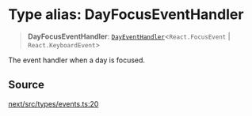 # Type alias: DayFocusEventHandler

> **DayFocusEventHandler**: [`DayEventHandler`](/api/next/type-aliases/DayEventHandler.mdx)\<`React.FocusEvent` \| `React.KeyboardEvent`\>

The event handler when a day is focused.

## Source

[next/src/types/events.ts:20](https://github.com/gpbl/react-day-picker/blob/86f49ff11/next/src/types/events.ts#L20)
